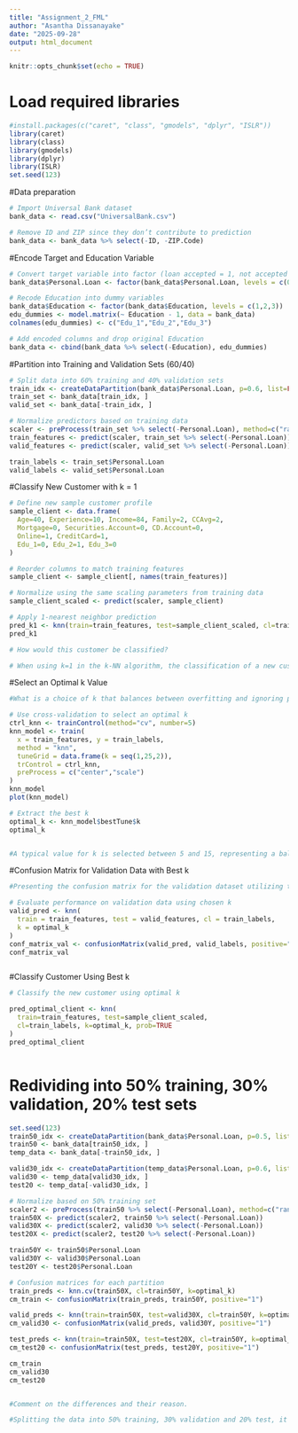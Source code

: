---
title: "Assignment_2_FML"
author: "Asantha Dissanayake"
date: "2025-09-28"
output: html_document
---

```{r setup, include=FALSE}
knitr::opts_chunk$set(echo = TRUE)
```

# Load required libraries
```{r}

#install.packages(c("caret", "class", "gmodels", "dplyr", "ISLR"))
library(caret)
library(class)
library(gmodels)
library(dplyr)
library(ISLR) 
set.seed(123)
```



#Data preparation
```{r}
# Import Universal Bank dataset
bank_data <- read.csv("UniversalBank.csv")

# Remove ID and ZIP since they don’t contribute to prediction
bank_data <- bank_data %>% select(-ID, -ZIP.Code)


```


#Encode Target and Education Variable
```{r}
# Convert target variable into factor (loan accepted = 1, not accepted = 0)
bank_data$Personal.Loan <- factor(bank_data$Personal.Loan, levels = c(0,1))

# Recode Education into dummy variables
bank_data$Education <- factor(bank_data$Education, levels = c(1,2,3))
edu_dummies <- model.matrix(~ Education - 1, data = bank_data)
colnames(edu_dummies) <- c("Edu_1","Edu_2","Edu_3")

# Add encoded columns and drop original Education
bank_data <- cbind(bank_data %>% select(-Education), edu_dummies)


```


#Partition into Training and Validation Sets (60/40)
```{r}
# Split data into 60% training and 40% validation sets
train_idx <- createDataPartition(bank_data$Personal.Loan, p=0.6, list=FALSE)
train_set <- bank_data[train_idx, ]
valid_set <- bank_data[-train_idx, ]

# Normalize predictors based on training data
scaler <- preProcess(train_set %>% select(-Personal.Loan), method=c("range"))
train_features <- predict(scaler, train_set %>% select(-Personal.Loan))
valid_features <- predict(scaler, valid_set %>% select(-Personal.Loan))

train_labels <- train_set$Personal.Loan
valid_labels <- valid_set$Personal.Loan

```

#Classify New Customer with k = 1
```{r}

# Define new sample customer profile
sample_client <- data.frame(
  Age=40, Experience=10, Income=84, Family=2, CCAvg=2,
  Mortgage=0, Securities.Account=0, CD.Account=0,
  Online=1, CreditCard=1,
  Edu_1=0, Edu_2=1, Edu_3=0
)

# Reorder columns to match training features
sample_client <- sample_client[, names(train_features)]

# Normalize using the same scaling parameters from training data
sample_client_scaled <- predict(scaler, sample_client)

# Apply 1-nearest neighbor prediction
pred_k1 <- knn(train=train_features, test=sample_client_scaled, cl=train_labels, k=1, prob=TRUE)
pred_k1

# How would this customer be classified?

# When using k=1 in the k-NN algorithm, the classification of a new customer is determined solely by the single nearest neighbor in the training data. This makes the prediction process extremely sensitive to noise and outliers, since one unusual observation can completely change the outcome. Although k=1 may yield high accuracy on the training set (because it essentially memorizes the data), it usually performs poorly on validation or test sets due to overfitting. In practice, choosing a larger k (such as 5–15) allows the algorithm to base predictions on a broader neighborhood of similar customers, producing more stable and generalizable results.
```

#Select an Optimal k Value
```{r}
#What is a choice of k that balances between overfitting and ignoring predictors?

# Use cross-validation to select an optimal k
ctrl_knn <- trainControl(method="cv", number=5) 
knn_model <- train(
  x = train_features, y = train_labels,
  method = "knn",
  tuneGrid = data.frame(k = seq(1,25,2)),
  trControl = ctrl_knn,
  preProcess = c("center","scale")
)
knn_model
plot(knn_model)

# Extract the best k
optimal_k <- knn_model$bestTune$k
optimal_k


#A typical value for k is selected between 5 and 15, representing a balance between the risk of overfitting (with a very small k) and the potential loss of information regarding predictors (with a very large k). In practice, the specific value of k is determined based on the performance of models evaluated on the validation set. This approach ensures that the model is adaptable to significant variations in customer behavior while minimizing the influence of random noise.

```


#Confusion Matrix for Validation Data with Best k
```{r}
#Presenting the confusion matrix for the validation dataset utilizing the optimal value of k.

# Evaluate performance on validation data using chosen k
valid_pred <- knn(
  train = train_features, test = valid_features, cl = train_labels,
  k = optimal_k
)
conf_matrix_val <- confusionMatrix(valid_pred, valid_labels, positive="1")
conf_matrix_val



```

#Classify Customer Using Best k
```{r}
# Classify the new customer using optimal k

pred_optimal_client <- knn(
  train=train_features, test=sample_client_scaled,
  cl=train_labels, k=optimal_k, prob=TRUE
)
pred_optimal_client



```


# Redividing into 50% training, 30% validation, 20% test sets
```{r}

set.seed(123)
train50_idx <- createDataPartition(bank_data$Personal.Loan, p=0.5, list=FALSE)
train50 <- bank_data[train50_idx, ]
temp_data <- bank_data[-train50_idx, ]

valid30_idx <- createDataPartition(temp_data$Personal.Loan, p=0.6, list=FALSE)
valid30 <- temp_data[valid30_idx, ]
test20 <- temp_data[-valid30_idx, ]

# Normalize based on 50% training set
scaler2 <- preProcess(train50 %>% select(-Personal.Loan), method=c("range"))
train50X <- predict(scaler2, train50 %>% select(-Personal.Loan))
valid30X <- predict(scaler2, valid30 %>% select(-Personal.Loan))
test20X <- predict(scaler2, test20 %>% select(-Personal.Loan))

train50Y <- train50$Personal.Loan
valid30Y <- valid30$Personal.Loan
test20Y <- test20$Personal.Loan

# Confusion matrices for each partition
train_preds <- knn.cv(train50X, cl=train50Y, k=optimal_k)
cm_train <- confusionMatrix(train_preds, train50Y, positive="1")

valid_preds <- knn(train=train50X, test=valid30X, cl=train50Y, k=optimal_k)
cm_valid30 <- confusionMatrix(valid_preds, valid30Y, positive="1")

test_preds <- knn(train=train50X, test=test20X, cl=train50Y, k=optimal_k)
cm_test20 <- confusionMatrix(test_preds, test20Y, positive="1")

cm_train
cm_valid30
cm_test20


#Comment on the differences and their reason.

#Splitting the data into 50% training, 30% validation and 20% test, it is common that each set will be accompanied by distinctive confusion matrices because of how k-NN learns. The best performance is usually shown by the training set because the model is closest to the data it has seen (though this bias is reduced through cross-validation) The validation set is a more practical measure and can be used to check for overfitting, while the test set gives an initial evaluation as it has never been involved in constructing models. Usually accuracy stays high across all sets due mostly to most customers' not accepting loans (class imbalance), but sensitivity/recall for the positive class may drop from training → validation → test. This is because fewer positives exist and the model cannot correctly infer from a small number of examples In sum, the variation seen across the three matrices reflects overfitting, sampling variation, and the true generalization ability of k-NN model

```









